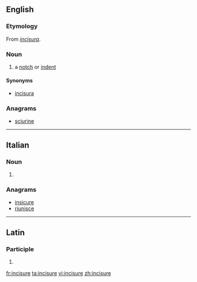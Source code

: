 ==English==

===Etymology===
From {{etyl|la|en}} ''[[incisura#Latin|incisura]]''.

===Noun===
{{en-noun}}

# {{context|anatomy|lang=en}} a [[notch]] or [[indent]]

====Synonyms====
* [[incisura]]

===Anagrams===
* [[sciurine#English|sciurine]]

----

==Italian==

===Noun===
{{head|it|plural}} {{f}}

# {{plural of|incisura|lang=it}}

===Anagrams===
* [[insicure#Italian|insicure]]
* [[riunisce#Italian|riunisce]]

----

==Latin==

===Participle===
{{la-part-form|incīsūre}}

# {{inflection of|incīsūrus||voc|m|s|lang=la}}

[[fr:incisure]]
[[ta:incisure]]
[[vi:incisure]]
[[zh:incisure]]